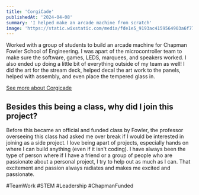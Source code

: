 ```yaml
---
title: 'CorgiCade'
publishedAt: '2024-04-08'
summary: 'I helped make an arcade machine from scratch'
image: 'https://static.wixstatic.com/media/fde1e5_9193ac4159564903a6f77bb4df4aaf2a~mv2.jpg/v1/fill/w_450,h_600,al_c,lg_1,q_80,enc_auto/fde1e5_9193ac4159564903a6f77bb4df4aaf2a~mv2.jpg'
---
```


Worked with a group of students to build an arcade machine for Chapman Fowler School of Engineering. 
I was apart of the microcontroller team to make sure the software, games, LEDS, marquees, and speakers worked. 
I also ended up doing a little bit of everything outside of my team as well! I did the art for the stream deck, helped decal the
art work to the panels, helped with assembly, and even place the tempered glass in.

[See more about Corgicade](https://www.linkedin.com/feed/update/urn:li:activity:7197006432800497665/)

## Besides this being a class, why did I join this project?

Before this became an official and funded class by Fowler, the professor overseeing this class had asked me over break if I would 
be interested in joining as a side project. I love being apart of projects, especially hands on where I can build anything (even if it isn't coding). 
I have always been the type of person where if I have a friend or a group of people who are passionate about a personal project, I try to help out as much 
as I can. That excitement and passion always radiates and makes me excited and passionate.

#TeamWork #STEM #Leadership #ChapmanFunded
